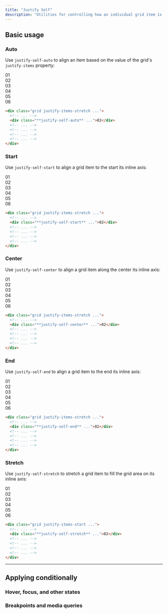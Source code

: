 ```yaml
---
title: "Justify Self"
description: "Utilities for controlling how an individual grid item is aligned along its inline axis."
---
```




## Basic usage

### Auto

Use `justify-self-auto` to align an item based on the value of the grid's `justify-items` property:

<Example>
  <div class="grid grid-cols-3 gap-4 justify-items-stretch auto-rows-fr font-mono text-white text-sm font-bold leading-6 text-center">
    <div class="p-4 rounded-lg bg-purple-300 dark:bg-purple-800 dark:text-purple-400">01</div>
    <div class="justify-self-auto p-4 rounded-lg bg-purple-500 shadow-lg">02</div>
    <div class="p-4 rounded-lg bg-purple-300 dark:bg-purple-800 dark:text-purple-400">03</div>
    <div class="p-4 rounded-lg bg-purple-300 dark:bg-purple-800 dark:text-purple-400">04</div>
    <div class="p-4 rounded-lg bg-purple-300 dark:bg-purple-800 dark:text-purple-400">05</div>
    <div class="p-4 rounded-lg bg-purple-300 dark:bg-purple-800 dark:text-purple-400">06</div>
  </div>
</Example>

```html
<div class="grid justify-items-stretch ...">
  <!-- ... -->
  <div class="**justify-self-auto** ...">02</div>
  <!-- ... -->
  <!-- ... -->
  <!-- ... -->
  <!-- ... -->
</div>
```

### Start

Use `justify-self-start` to align a grid item to the start its inline axis:

<Example>
  <div class="grid grid-cols-3 gap-4 justify-items-stretch auto-rows-fr font-mono text-white text-sm font-bold leading-6 text-center">
    <div class="p-4 rounded-lg bg-pink-300 dark:bg-pink-800 dark:text-pink-400">01</div>
    <div class="bg-stripes-pink rounded-lg">
      <div class="justify-self-start p-4 w-14 h-14 rounded-lg bg-pink-500 shadow-lg">02</div>
    </div>
    <div class="p-4 rounded-lg bg-pink-300 dark:bg-pink-800 dark:text-pink-400">03</div>
    <div class="p-4 rounded-lg bg-pink-300 dark:bg-pink-800 dark:text-pink-400">04</div>
    <div class="p-4 rounded-lg bg-pink-300 dark:bg-pink-800 dark:text-pink-400">05</div>
    <div class="p-4 rounded-lg bg-pink-300 dark:bg-pink-800 dark:text-pink-400">06</div>
  </div>
</Example>

```html
<div class="grid justify-items-stretch ...">
  <!-- ... -->
  <div class="**justify-self-start** ...">02</div>
  <!-- ... -->
  <!-- ... -->
  <!-- ... -->
  <!-- ... -->
</div>
```

### Center

Use `justify-self-center` to align a grid item along the center its inline axis:

<Example>
  <div class="grid grid-cols-3 gap-4 justify-items-stretch auto-rows-fr font-mono text-white text-sm font-bold leading-6 text-center">
    <div class="p-4 rounded-lg bg-indigo-300 dark:bg-indigo-800 dark:text-indigo-400">01</div>
    <div class="justify-self-center grid w-full bg-stripes-indigo rounded-lg">
      <div class="justify-self-center p-4 w-14 h-14 rounded-lg bg-indigo-500 shadow-lg">02</div>
    </div>
    <div class="p-4 rounded-lg bg-indigo-300 dark:bg-indigo-800 dark:text-indigo-400">03</div>
    <div class="p-4 rounded-lg bg-indigo-300 dark:bg-indigo-800 dark:text-indigo-400">04</div>
    <div class="p-4 rounded-lg bg-indigo-300 dark:bg-indigo-800 dark:text-indigo-400">05</div>
    <div class="p-4 rounded-lg bg-indigo-300 dark:bg-indigo-800 dark:text-indigo-400">06</div>
  </div>
</Example>

```html
<div class="grid justify-items-stretch ...">
  <!-- ... -->
  <div class="**justify-self-center** ...">02</div>
  <!-- ... -->
  <!-- ... -->
  <!-- ... -->
  <!-- ... -->
</div>
```

### End

Use `justify-self-end` to align a grid item to the end its inline axis:

<Example>
  <div class="grid grid-cols-3 gap-4 justify-items-stretch auto-rows-fr font-mono text-white text-sm font-bold leading-6 text-center">
    <div class="p-4 rounded-lg bg-blue-300 dark:bg-blue-800 dark:text-blue-500">01</div>
    <div class="justify-self-end grid w-full bg-stripes-blue rounded-lg">
      <div class="justify-self-end p-4 w-14 h-14 rounded-lg bg-blue-500 shadow-lg">02</div>
    </div>
    <div class="p-4 rounded-lg bg-blue-300 dark:bg-blue-800 dark:text-blue-500">03</div>
    <div class="p-4 rounded-lg bg-blue-300 dark:bg-blue-800 dark:text-blue-500">04</div>
    <div class="p-4 rounded-lg bg-blue-300 dark:bg-blue-800 dark:text-blue-500">05</div>
    <div class="p-4 rounded-lg bg-blue-300 dark:bg-blue-800 dark:text-blue-500">06</div>
  </div>
</Example>

```html
<div class="grid justify-items-stretch ...">
  <!-- ... -->
  <div class="**justify-self-end** ...">02</div>
  <!-- ... -->
  <!-- ... -->
  <!-- ... -->
  <!-- ... -->
</div>
```

### Stretch

Use `justify-self-stretch` to stretch a grid item to fill the grid area on its inline axis:

<Example>
  <div class="grid grid-cols-3 gap-4 justify-items-stretch auto-rows-fr font-mono text-white text-sm font-bold leading-6 text-center">
    <div class="bg-stripes-fuchsia rounded-lg">
      <div class="p-4 w-14 h-14 rounded-lg bg-fuchsia-300 dark:bg-fuchsia-800 dark:text-fuchsia-400">01</div>
    </div>
    <div class="justify-self-stretch grid w-full bg-stripes-fuchsia rounded-lg">
      <div class="justify-self-stretch p-4 rounded-lg bg-fuchsia-500 shadow-lg">02</div>
    </div>
    <div class="bg-stripes-fuchsia rounded-lg">
      <div class="p-4 w-14 h-14 rounded-lg bg-fuchsia-300 dark:bg-fuchsia-800 dark:text-fuchsia-400">03</div>
    </div>
    <div class="bg-stripes-fuchsia rounded-lg">
      <div class="p-4 w-14 h-14 rounded-lg bg-fuchsia-300 dark:bg-fuchsia-800 dark:text-fuchsia-400">04</div>
    </div>
    <div class="bg-stripes-fuchsia rounded-lg">
      <div class="p-4 w-14 h-14 rounded-lg bg-fuchsia-300 dark:bg-fuchsia-800 dark:text-fuchsia-400">05</div>
    </div>
    <div class="bg-stripes-fuchsia rounded-lg">
      <div class="p-4 w-14 h-14 rounded-lg bg-fuchsia-300 dark:bg-fuchsia-800 dark:text-fuchsia-400">06</div>
    </div>
  </div>
</Example>

```html
<div class="grid justify-items-start ...">
  <!-- ... -->
  <div class="**justify-self-stretch** ...">02</div>
  <!-- ... -->
  <!-- ... -->
  <!-- ... -->
  <!-- ... -->
</div>
```

---

## <Heading ignore>Applying conditionally</Heading>

### <Heading ignore>Hover, focus, and other states</Heading>

<HoverFocusAndOtherStates defaultClass="justify-self-start" featuredClass="justify-self-end" />

### <Heading ignore>Breakpoints and media queries</Heading>

<BreakpointsAndMediaQueries defaultClass="justify-self-start" featuredClass="justify-self-end" />
